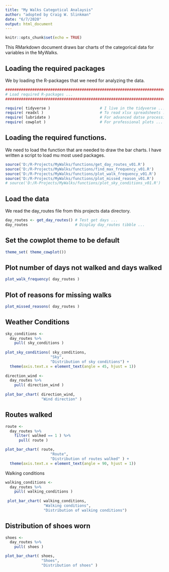 ```yaml
---
title: "My Walks Categotical Analaysis"
author: "adopted by Craig W. Slinkman"
date: "6/7/2020"
output: html_document
---
```


```r
knitr::opts_chunk$set(echo = TRUE)
```

This RMarkdown document draws bar charts of the categorical data for variables in the MyWalks.

## Loading the required packages

We by loading the R-packages that we need for analyzing the data.

```r

###############################################################################
# Load required R-packages ...
###############################################################################

require( tidyverse )                      # I live in the tidyverse ...
require( readxl )                         # To read xlsx spreadsheets ...
require( lubridate )                      # For advanced datse processing ...
require( cowplot )                        # For professional plots ...

```
## Loading the required functions.

We need to load the function that are needed to draw the bar charts.  I have written a script to load mu most used packages.

```r
source('D:/R-Projects/MyWalks/functions/get_day_routes_v01.R') 
source('D:/R-Projects/MyWalks/functions/find_max_frequency_v01.R')
source('D:/R-Projects/MyWalks/functions/plot_walk_frequency_v01.R')
source('D:/R-Projects/MyWalks/functions/plot_missed_reason_v01.R')
# source('D:/R-Projects/MyWalks/functions/plot_sky_conditions_v01.R')
```

## Load the data 
We read the day_routes file from this projects data directory.

```r
day_routes <- get_day_routes() # Test get days ...
day_routes                     # Display day_routes tibble ...
```
  
## Set the cowplot theme to be default

```r
theme_set( theme_cowplot())
```


## Plot number of days not walked and days walked

```r

plot_walk_frequency( day_routes )
```

## Plot of reasons for missing walks

```r

plot_missed_reasons( day_routes )
```

## Weather Conditions

```r

sky_conditions <-
  day_routes %>% 
    pull( sky_conditions )
    
plot_sky_conditions( sky_conditions,
                    "Sky",
                    "Distribution of sky conditions") +
  theme(axis.text.x = element_text(angle = 45, hjust = 1))                
                
direction_wind <- 
  day_routes %>% 
    pull( direction_wind )
    
plot_bar_chart( direction_wind,
                "Wind direction" )


```

## Routes walked

```r

route <-
  day_routes %>% 
    filter( walked == 1 ) %>% 
      pull( route )

plot_bar_chart( route,
                    "Route",
                    "Distribution of routes walked" ) +
  theme(axis.text.x = element_text(angle = 90, hjust = 1))  

```
Walking conditions

```r

walking_conditions <-
  day_routes %>% 
    pull( walking_conditions )
    
 plot_bar_chart( walking_conditions,
                 "Walking conditions",
                 "Distribution of walking conditions") 
```

## Distribution of shoes worn

```r

shoes <- 
  day_routes %>%
    pull( shoes )

plot_bar_chart( shoes,
                "Shoes",
                "Distribution of shoes" )

```

